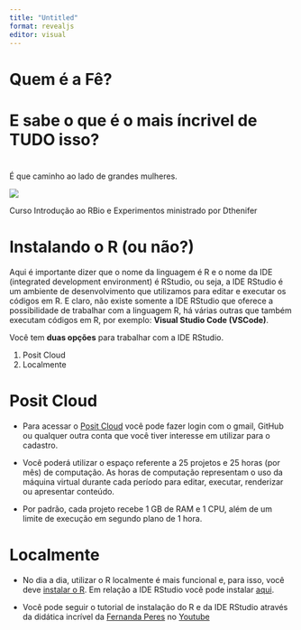 ```yaml
---
title: "Untitled"
format: revealjs
editor: visual
---
```


# Quem é a Fê?

# E sabe o que é o mais íncrivel de TUDO isso?

#  {background-color="#B048A2"}

É que caminho ao lado de grandes mulheres.

![](img/turma_RLadiesgyn.jpg)

::: footer
Curso Introdução ao RBio e Experimentos ministrado por Dthenifer
:::

# Instalando o R (ou não?)

Aqui é importante dizer que o nome da linguagem é R e o nome da IDE (integrated development environment) é RStudio, ou seja, a IDE RStudio é um ambiente de desenvolvimento que utilizamos para editar e executar os códigos em R. E claro, não existe somente a IDE RStudio que oferece a possibilidade de trabalhar com a linguagem R, há várias outras que também executam códigos em R, por exemplo: **Visual Studio Code (VSCode)**.

Você tem **duas opções** para trabalhar com a IDE RStudio.

1.  Posit Cloud
2.  Localmente

# Posit Cloud

-   Para acessar o [Posit Cloud](https://posit.cloud/) você pode fazer login com o gmail, GitHub ou qualquer outra conta que você tiver interesse em utilizar para o cadastro.

-   Você poderá utilizar o espaço referente a 25 projetos e 25 horas (por mês) de computação. As horas de computação representam o uso da máquina virtual durante cada período para editar, executar, renderizar ou apresentar conteúdo.

-   Por padrão, cada projeto recebe 1 GB de RAM e 1 CPU, além de um limite de execução em segundo plano de 1 hora.

# Localmente

-   No dia a dia, utilizar o R localmente é mais funcional e, para isso, você deve [instalar o R](https://posit.co/download/rstudio-desktop/). Em relação a IDE RStudio você pode instalar [aqui](https://posit.co/download/rstudio-desktop/).

-   Você pode seguir o tutorial de instalação do R e da IDE RStudio através da didática incrível da [Fernanda Peres](https://fernandafperes.com.br/) no [Youtube](https://youtu.be/WVogdSlk7gY?si=5IdaVHMgisEY3MZG)
